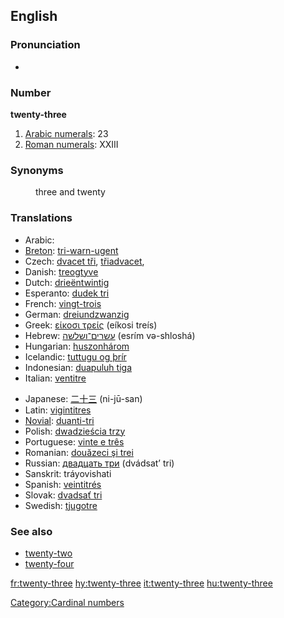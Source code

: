 ==English==

===Pronunciation===
*{{audio|en-us-twenty-three.ogg|Audio (US)}}


===Number===
'''twenty-three'''

# [[w:Arabic numerals|Arabic numerals]]: 23
# [[w:Roman numerals|Roman numerals]]: XXIII

===Synonyms===
:three and twenty

===Translations===
{{rfc-level|Translations at L3+ (AutoFormat would have corrected level of Synonyms)}}
{{top}}
*Arabic: {{ARchar|[[ثلاثة وعشرين]]}} {{unicode|(θalá:θa w-ʕišrí:n)}}
*[[Breton]]: [[tri-warn-ugent]]
*Czech: [[dvacet tři]], [[třiadvacet]],
*Danish: [[treogtyve]]
*Dutch: [[drieëntwintig]]
*Esperanto: [[dudek tri]]
*French: [[vingt-trois]] {{m}}
*German: [[dreiundzwanzig]]
*Greek: [[είκοσι τρείς]] (eíkosi treís)
*Hebrew: [[עשרים־ושלשה]] (esrím və-shloshá)
*Hungarian: [[huszonhárom]]
*Icelandic: [[tuttugu og þrír]]
*Indonesian: [[duapuluh tiga]]
*Italian: [[ventitre]]
{{mid}}
*Japanese: [[二十三]] (ni-jū-san)
*Latin: [[vigintitres]]
*[[Novial]]: [[duanti-tri]]
*Polish: [[dwadzieścia trzy]]
*Portuguese: [[vinte e três]] {{m}}
*Romanian: [[douăzeci şi trei]]
*Russian: [[двадцать три]] (dvádsat’ tri)
*Sanskrit: tráyovi{{m}}shati
*Spanish: [[veintitrés]]
*Slovak: [[dvadsať tri]]
*Swedish: [[tjugotre]]
{{bottom}}

===See also===
*[[twenty-two]]
*[[twenty-four]]

[[Category:Cardinal numbers]]

[[fr:twenty-three]]
[[hy:twenty-three]]
[[it:twenty-three]]
[[hu:twenty-three]]